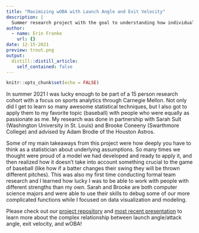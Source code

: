 ```yaml
---
title: "Maximizing wOBA with Launch Angle and Exit Velocity"
description: |
  Summer research project with the goal to understanding how individual MLB players should swing to maximize their weighted OBP. 
author:
  - name: Erin Franke
    url: {}
date: 12-15-2021
preview: trout.png
output:
  distill::distill_article:
    self_contained: false
---
```



```r
knitr::opts_chunk$set(echo = FALSE)
```

In summer 2021 I was lucky enough to be part of a 15 person research cohort with a focus on sports analytics through Carnegie Mellon. Not only did I get to learn so many awesome statistical techniques, but I also got to apply them to my favorite topic (baseball) with people who were equally as passionate as me. My research was done in partnership with Sarah Sult (Washington University in St. Louis) and Brooke Coneeny (Swarthmore College) and advised by Adam Brodie of the Houston Astros.

Some of my main takeaways from this project were how deeply you have to think as a statistician about underlying assumptions. So many times we thought were proud of a model we had developed and ready to apply it, and then realized how it doesn't take into account something crucial to the game of baseball (like how if a batter changes their swing they will be thrown different pitches). This was also my first time conducting formal team research and I learned how lucky I was to be able to work with people with different strengths than my own. Sarah and Brooke are both computer science majors and were able to use their skills to debug some of our more complicated functions while I focused on data visualization and modeling. 

Please check out our [project repository](https://github.com/sarahsult/cmsacamp_baseball_project) and [most recent presentation](https://sarahsult.github.io/cmsacamp_baseball_project/Presentations/CMSAConference%20Presentation/CMSAConference_presentation.html#20) to learn more about the complex relationship between launch angle/attack angle, exit velocity, and wOBA! 


